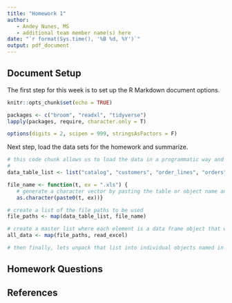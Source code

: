 ```yaml
---
title: "Homework 1"
author:
   - Andey Nunes, MS
   - additional team member name(s) here
date: "`r format(Sys.time(), '%B %d, %Y')`"
output: pdf_document
---
```


## Document Setup
The first step for this week is to set up the R Markdown document options.
```r
knitr::opts_chunk$set(echo = TRUE)

packages <- c("broom", "readxl", "tidyverse")
lapply(packages, require, character.only = T)

options(digits = 2, scipen = 999, stringsAsFactors = F)
```

Next step, load the data sets for the homework and summarize.

```r

# this code chunk allows us to load the data in a programmatic way and also to have intermediate code that will be useful for later. For example, the file_name function can use the name of an object and automatically create file names for saving them for later use.
# 
data_table_list <- list("catalog", "customers", "order_lines", "orders")

file_name <- function(t, ex = ".xls") {
   # generate a character vector by pasting the table or object name and a file extension designation, with a default value of ".xls"
   as.character(paste0(t, ex))}

# create a list of the file paths to be used
file_paths <- map(data_table_list, file_name)

# create a master list where each element is a data frame object that we will want to work with
all_data <- map(file_paths, read_excel)

# then finally, lets unpack that list into individual objects named in accordance with our data_table_list

```


## Homework Questions



## References
